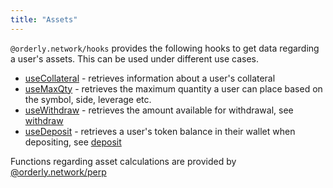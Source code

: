 ```yaml
---
title: "Assets"
---
```


`@orderly.network/hooks` provides the following hooks to get data regarding a user's assets. This can be used under different use cases.

- [useCollateral](/sdks/hooks/advanced/use-collateral) - retrieves information about a user's collateral
- [useMaxQty](/sdks/hooks/advanced/use-max-qty) - retrieves the maximum quantity a user can place based on the symbol, side, leverage etc.
- [useWithdraw](/sdks/hooks/advanced/useWithdraw) - retrieves the amount available for withdrawal, see [withdraw](/sdks/hooks/withdraw)
- [useDeposit](/sdks/hooks/advanced/useDeposit) - retrieves a user's token balance in their wallet when depositing, see [deposit](/sdks/hooks/deposit)

Functions regarding asset calculations are provided by [@orderly.network/perp](/sdks/perp/overview)
